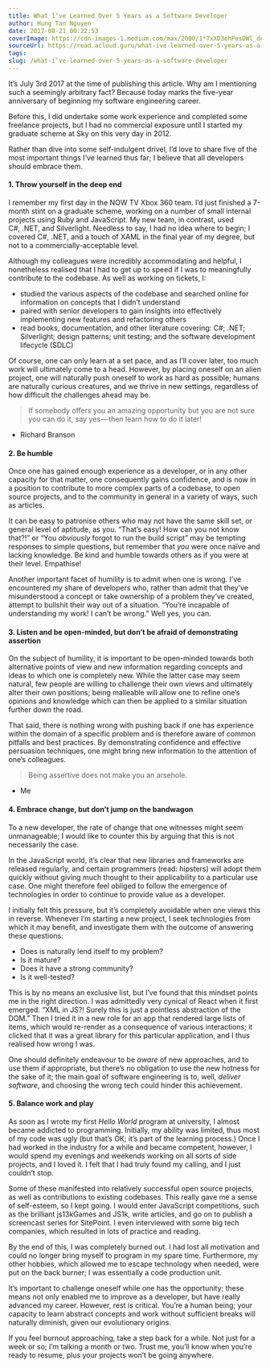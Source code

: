 ```yaml
---
title: What I’ve Learned Over 5 Years as a Software Developer
author: Hung Tan Nguyen
date: 2017-08-21 00:22:53
coverImage: https://cdn-images-1.medium.com/max/2000/1*7xXD3ehPesDWl_doAFroew.png
sourceUrl: https://read.acloud.guru/what-ive-learned-over-5-years-as-a-software-developer-a5a8bf456b11
tags:
slug: /what-i’ve-learned-over-5-years-as-a-software-developer
---
```


It’s July 3rd 2017 at the time of publishing this article. Why am I mentioning such a seemingly arbitrary fact? Because today marks the five-year anniversary of beginning my software engineering career.

Before this, I did undertake some work experience and completed some freelance projects, but I had no commercial exposure until I started my graduate scheme at Sky on this very day in 2012.

Rather than dive into some self-indulgent drivel, I’d love to share five of the most important things I’ve learned thus far; I believe that all developers should embrace them.

#### 1\. Throw yourself in the deep end

I remember my first day in the NOW TV Xbox 360 team. I’d just finished a 7-month stint on a graduate scheme, working on a number of small internal projects using Ruby and JavaScript. My new team, in contrast, used C#, .NET, and Silverlight. Needless to say, I had no idea where to begin; I covered C#, .NET, and a touch of XAML in the final year of my degree, but not to a commercially-acceptable level.

Although my colleagues were incredibly accommodating and helpful, I nonetheless realised that I had to get up to speed if I was to meaningfully contribute to the codebase. As well as working on tickets, I:

- studied the various aspects of the codebase and searched online for information on concepts that I didn’t understand
- paired with senior developers to gain insights into effectively implementing new features and refactoring others
- read books, documentation, and other literature covering: C#; .NET; Silverlight; design patterns; unit testing; and the software development lifecycle (SDLC)

Of course, one can only learn at a set pace, and as I’ll cover later, too much work will ultimately come to a head. However, by placing oneself on an alien project, one will naturally push oneself to work as hard as possible; humans are naturally curious creatures, and we thrive in new settings, regardless of how difficult the challenges ahead may be.

> If somebody offers you an amazing opportunity but you are not sure you can do it, say yes — then learn how to do it later!

- Richard Branson

#### 2\. Be humble

Once one has gained enough experience as a developer, or in any other capacity for that matter, one consequently gains confidence, and is now in a position to contribute to more complex parts of a codebase, to open source projects, and to the community in general in a variety of ways, such as articles.

It can be easy to patronise others who may not have the same skill set, or general level of aptitude, as you. “That’s easy! How can you not know that?!” or “You _obviously_ forgot to run the build script” may be tempting responses to simple questions, but remember that _you_ were once naïve and lacking knowledge. Be kind and humble towards others as if you were at their level. Empathise!

Another important facet of humility is to admit when one is wrong. I’ve encountered my share of developers who, rather than admit that they’ve misunderstood a concept or take ownership of a problem they’ve created, attempt to bullshit their way out of a situation. “You’re incapable of understanding my work! I can’t be wrong.” Well yes, you can.

#### 3\. Listen and be open-minded, but don’t be afraid of demonstrating assertion

On the subject of humility, it is important to be open-minded towards both alternative points of view and new information regarding concepts and ideas to which one is completely new. While the latter case may seem natural, few people are willing to challenge their own views and ultimately alter their own positions; being malleable will allow one to refine one’s opinions and knowledge which can then be applied to a similar situation further down the road.

That said, there is nothing wrong with pushing back if one has experience within the domain of a specific problem and is therefore aware of common pitfalls and best practices. By demonstrating confidence and effective persuasion techniques, one might bring new information to the attention of one’s colleagues.

> Being assertive does not make you an arsehole.

- Me

#### 4\. Embrace change, but don’t jump on the bandwagon

To a new developer, the rate of change that one witnesses might seem unmanageable; I would like to counter this by arguing that this is not necessarily the case.

In the JavaScript world, it’s clear that new libraries and frameworks are released regularly, and certain programmers (read: hipsters) will adopt them quickly without giving much thought to their applicability to a particular use case. One might therefore feel obliged to follow the emergence of technologies in order to continue to provide value as a developer.

I initially felt this pressure, but it’s completely avoidable when one views this in reverse. Whenever I’m starting a new project, I seek technologies from which it may benefit, and investigate them with the outcome of answering these questions:

- Does is naturally lend itself to my problem?
- Is it mature?
- Does it have a strong community?
- Is it well-tested?

This is by no means an exclusive list, but I’ve found that this mindset points me in the right direction. I was admittedly very cynical of React when it first emerged. “XML in JS?! Surely this is just a pointless abstraction of the DOM.” Then I tried it in a new role for an app that rendered large lists of items, which would re-render as a consequence of various interactions; it clicked that it was a great library for this particular application, and I thus realised how wrong I was.

One should definitely endeavour to be _aware_ of new approaches, and to use them if appropriate, but there’s no obligation to use the new hotness for the sake of it; the main goal of software engineering is to, well, _deliver software_, and choosing the wrong tech could hinder this achievement.

#### 5\. Balance work and play

As soon as I wrote my first _Hello World_ program at university, I almost became addicted to programming. Initially, my ability was limited, thus most of my code was ugly (but that’s OK; it’s part of the learning process.) Once I had worked in the industry for a while and became competent, however, I would spend my evenings and weekends working on all sorts of side projects, and I loved it. I felt that I had truly found my calling, and I just couldn’t stop.

Some of these manifested into relatively successful open source projects, as well as contributions to existing codebases. This really gave me a sense of self-esteem, so I kept going. I would enter JavaScript competitions, such as the brilliant js13kGames and JS1k, write articles, and go on to publish a screencast series for SitePoint. I even interviewed with some big tech companies, which resulted in lots of practice and reading.

By the end of this, I was completely burned out. I had lost all motivation and could no longer bring myself to program in my spare time. Furthermore, my other hobbies, which allowed me to escape technology when needed, were put on the back burner; I was essentially a code production unit.

It’s important to challenge oneself while one has the opportunity; these means not only enabled me to improve as a developer, but have really advanced my career. However, rest is critical. You’re a human being; your capacity to learn abstract concepts and work without sufficient breaks will naturally diminish, given our evolutionary origins.

If you feel burnout approaching, take a step back for a while. Not just for a week or so; I’m talking a month or two. Trust me, you’ll know when you’re ready to resume, plus your projects won’t be going anywhere.
